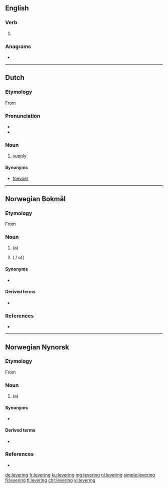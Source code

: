 ==English==

===Verb===
{{head|en|present participle}}

# {{present participle of|lever|lang=en|nocat=1}}

===Anagrams===
* {{l|en|reveling}}

----

==Dutch==

===Etymology===
From {{suffix|leveren|ing|lang=nl}}

===Pronunciation===
* {{audio|Nl-levering.ogg|Audio|lang=nl}}
* {{hyphenation|le|ve|ring|lang=nl}}

===Noun===
{{nl-noun|f|-en|leveringetje|dim2=leverinkje}}
# [[supply]]

====Synonyms====
* [[toevoer]]

----

==Norwegian Bokmål==

===Etymology===
From {{suffix|levere|ing|lang=nb}}

===Noun===
{{nb-noun-c}}

# (a) {{l|en|delivery}}
# {{l|en|provision}} ({{l|nb|av}} / of)

====Synonyms====
* {{l|nb|leveranse}}

====Derived terms====
* {{l|nb|leveringstid}}

===References===
* {{R:The Bokmål Dictionary}}

----

==Norwegian Nynorsk==

===Etymology===
From {{suffix|levere|ing|lang=nn}}

===Noun===
{{nn-noun-f3}}

# (a) {{l|en|delivery}}

====Synonyms====
* {{l|nn|leveranse}}

====Derived terms====
* {{l|nn|leveringstid}}

===References===
* {{R:The Nynorsk Dictionary}}

[[de:levering]]
[[fr:levering]]
[[ku:levering]]
[[mg:levering]]
[[nl:levering]]
[[simple:levering]]
[[fi:levering]]
[[tl:levering]]
[[chr:levering]]
[[vi:levering]]